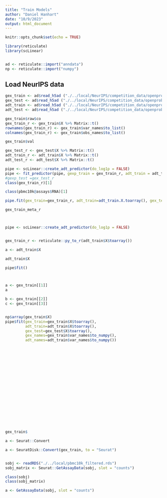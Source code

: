 ```yaml
---
title: "Train Models"
author: "Daniel Hanhart"
date: "10/9/2023"
output: html_document
---
```


```r
knitr::opts_chunk$set(echo = TRUE)

library(reticulate)
library(scLinear)


ad <- reticulate::import("anndata")
np <- reticulate::import("numpy")
```


## Load NeurIPS data


```r

gex_train <- ad$read_h5ad ("./../local/NeurIPS/competition_data/openproblems_bmmc_cite_phase2_rna.censor_dataset.output_train_mod1.h5ad")
gex_test <- ad$read_h5ad ("./../local/NeurIPS/competition_data/openproblems_bmmc_cite_phase2_rna.censor_dataset.output_test_mod1.h5ad")
adt_train <- ad$read_h5ad ("./../local/NeurIPS/competition_data/openproblems_bmmc_cite_phase2_rna.censor_dataset.output_train_mod2.h5ad")
adt_test <- ad$read_h5ad ("./../local/NeurIPS/competition_data/openproblems_bmmc_cite_phase2_rna.censor_dataset.output_test_mod2.h5ad")

gex_train$raw$co
gex_train_r <- gex_train$X %>% Matrix::t()
rownames(gex_train_r) <- gex_train$var_names$to_list()
colnames(gex_train_r) <- gex_train$obs_names$to_list()

gex_train$val

gex_test_r <- gex_test$X %>% Matrix::t()
adt_train_r <- adt_train$X %>% Matrix::t()
adt_test_r <- adt_test$X %>% Matrix::t()

pipe <- scLinear::create_adt_predictor(do_log1p = FALSE)
pipe <- fit_predictor(pipe, gexp_train = gex_train_r, adt_train = adt_train_r, normalize_gex = FALSE, normalize_adt = FALSE )
#gexp_test =gex_test_r 
class(gex_train_r)[1]

class(pbmc10k@assays$RNA)[1]

pipe.fit(gex_train=gex_train_r, adt_train=adt_train.X.toarray(), gex_test=gex_test.X.toarray(), gex_names=gex_train.var_names.to_numpy(), adt_names=adt_train.var_names.to_numpy())

gex_train_meta_r



pipe <- scLinear::create_adt_predictor(do_log1p = FALSE)


gex_train_r <- reticulate::py_to_r(adt_train$X$toarray())

a <- adt_train$X

adt_train$X

pipe$fit()



a <- gex_train[[1]]
a

b <- gex_train[[2]]
c <- gex_train[[3]]


np$array(gex_train$X)
pipe$fit(gex_train=gex_train$X$toarray(),
         adt_train=adt_train$X$toarray(),
         gex_test=gex_test$X$toarray(),
         gex_names=gex_train$var_names$to_numpy(),
         adt_names=adt_train$var_names$to_numpy())




















gex_train$

a <- Seurat::Convert

a <- SeuratDisk::Convert(gex_train, to = "Seurat")


sobj <- readRDS("./../local/pbmc10k_filtered.rds")
sobj_matrix <- Seurat::GetAssayData(sobj, slot = "counts")

class(sobj)
class(sobj_matrix)

a <- GetAssayData(sobj, slot = "counts")
```

